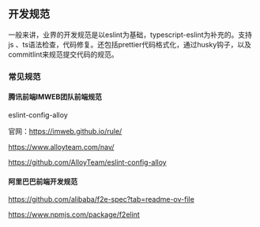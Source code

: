 

<Meta title="Hundun/开发规范/介绍" />

## 开发规范

一般来讲，业界的开发规范是以eslint为基础，typescript-eslint为补充的。支持js 、ts语法检查，代码修复。还包括prettier代码格式化，通过husky钩子，以及commitlint来规范提交代码的规范。

### 常见规范

#### 腾讯前端IMWEB团队前端规范

eslint-config-alloy 

官网：https://imweb.github.io/rule/

https://www.alloyteam.com/nav/

https://github.com/AlloyTeam/eslint-config-alloy

#### 阿里巴巴前端开发规范

https://github.com/alibaba/f2e-spec?tab=readme-ov-file

https://www.npmjs.com/package/f2elint

